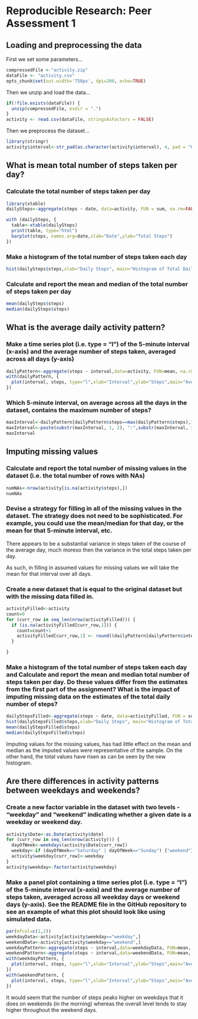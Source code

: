 # Reproducible Research: Peer Assessment 1

## Loading and preprocessing the data

First we set some parameters...

```r
compressedFile <-"activity.zip"
dataFile <- "activity.csv"
opts_chunk$set(out.width='750px', dpi=200, echo=TRUE)
```
Then we unzip and load the data...

```r
if(!file.exists(dataFile)) {
  unzip(compressedFile, exdir = ".")
}
activity <- read.csv(dataFile, stringsAsFactors = FALSE)
```
Then we preprocess the dataset...
```r
library(stringr)
activity$interval<-str_pad(as.character(activity$interval), 4, pad = "0")  
```

## What is mean total number of steps taken per day?
### Calculate the total number of steps taken per day
```r

library(xtable)
dailySteps<-aggregate(steps ~ date, data=activity, FUN = sum, na.rm=FALSE)

with (dailySteps, {
  table<-xtable(dailySteps)
  print(table, type="html")
  barplot(steps, names.arg=date,xlab="Date",ylab="Total Steps")
})
```

### Make a histogram of the total number of steps taken each day

```r
hist(dailySteps$steps,xlab="Daily Steps", main="Histogram of Total Daily Steps")
```

### Calculate and report the mean and median of the total number of steps taken per day
```r
mean(dailySteps$steps)
median(dailySteps$steps)
```

## What is the average daily activity pattern?  

### Make a time series plot (i.e. type = "l") of the 5-minute interval (x-axis) and the average number of steps taken, averaged across all days (y-axis)
```r
dailyPattern<-aggregate(steps ~ interval,data=activity, FUN=mean, na.rm=TRUE)
with(dailyPattern, {
  plot(interval, steps, type="l",xlab="Interval",ylab="Steps",main="Average Steps/5 mins")
})
``` 

### Which 5-minute interval, on average across all the days in the dataset, contains the maximum number of steps?
```r
maxInterval<-dailyPattern[dailyPattern$steps==max(dailyPattern$steps),1]
maxInterval<-paste(substr(maxInterval, 1, 2), ":",substr(maxInterval, 3, 4),sep="")
maxInterval
``` 

## Imputing missing values
### Calculate and report the total number of missing values in the dataset (i.e. the total number of rows with NAs)
```r
numNAs<-nrow(activity[is.na(activity$steps),])
numNAs
``` 
### Devise a strategy for filling in all of the missing values in the dataset. The strategy does not need to be sophisticated. For example, you could use the mean/median for that day, or the mean for that 5-minute interval, etc.

There appears to be a substantial variance in steps taken of the course of the average day, much moreso then the variance in the total steps taken per day.

As such, in filling in assumed values for missing values we will take the mean for that interval over all days.

### Create a new dataset that is equal to the original dataset but with the missing data filled in.
```r
activityFilled<-activity
count=0
for (curr_row in seq_len(nrow(activityFilled))) {
  if (is.na(activityFilled[curr_row,1])) {
    count=count+1
    activityFilled[curr_row,1] <- round((dailyPattern[dailyPattern$interval==activityFilled[curr_row,3],2]))
  }

}
``` 
### Make a histogram of the total number of steps taken each day and Calculate and report the mean and median total number of steps taken per day. Do these values differ from the estimates from the first part of the assignment? What is the impact of imputing missing data on the estimates of the total daily number of steps?

```r
dailyStepsFilled<-aggregate(steps ~ date, data=activityFilled, FUN = sum, na.rm=FALSE)
hist(dailyStepsFilled$steps,xlab="Daily Steps", main="Histogram of Total Daily Steps (Imputed Values")
mean(dailyStepsFilled$steps)
median(dailyStepsFilled$steps)
```

Imputing values for the missing values, has had little effect on the mean and median as the imputed values were representative of the sample. On the other hand, the total values have risen as can be seen by the new histogram.

## Are there differences in activity patterns between weekdays and weekends?

### Create a new factor variable in the dataset with two levels - "weekday" and "weekend" indicating whether a given date is a weekday or weekend day.
```r
activity$Date<-as.Date(activity$date)
for (curr_row in seq_len(nrow(activity))) {
  dayOfWeek<-weekdays(activity$Date[curr_row])
  weekday<-if (dayOfWeek=="Saturday" | dayOfWeek=="Sunday") {"weekend"} else {"weekday"}
  activity$weekday[curr_row]<-weekday
}
activity$weekday<-factor(activity$weekday)
```

### Make a panel plot containing a time series plot (i.e. type = "l") of the 5-minute interval (x-axis) and the average number of steps taken, averaged across all weekday days or weekend days (y-axis). See the README file in the GitHub repository to see an example of what this plot should look like using simulated data.

```r
par(mfcol=c(1,2))
weekdayData<-activity[activity$weekday=="weekday",]
weekendData<-activity[activity$weekday=="weekend",]
weekdayPattern<-aggregate(steps ~ interval,data=weekdayData, FUN=mean, na.rm=TRUE)
weekendPattern<-aggregate(steps ~ interval,data=weekendData, FUN=mean, na.rm=TRUE)
with(weekdayPattern, {
  plot(interval, steps, type="l",xlab="Interval",ylab="Steps",main="Average Steps/5 min (Weekdays)")
})
with(weekendPattern, {
  plot(interval, steps, type="l",xlab="Interval",ylab="Steps",main="Average Steps/5 min (Weekends)")
})
``` 

It would seem that the number of steps peaks higher on weekdays that it does on weekends (in the morning) whereas the overall level tends to stay higher throughout the weekend days.